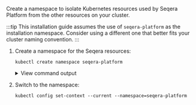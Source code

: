Create a namespace to isolate Kubernetes resources used by Seqera Platform from the other resources on your cluster.

:::tip
This installation guide assumes the use of `seqera-platform` as the installation namespace. Consider using a different one that better fits your cluster naming convention.
:::

1. Create a namespace for the Seqera resources:

    ```
    kubectl create namespace seqera-platform
    ```

    <details>
    <summary>View command output</summary>
    ```
    namespace/seqera-platform created
    ```
    </details>

1. Switch to the namespace:

    ```
    kubectl config set-context --current --namespace=seqera-platform
    ```
